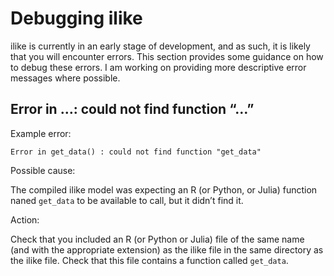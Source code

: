 # Debugging ilike {#debugging}

ilike is currently in an early stage of development, and as such, it is likely that you will encounter errors. This section provides some guidance on how to debug these errors. I am working on providing more descriptive error messages where possible.

## Error in ...: could not find function "..."

Example error:

`Error in get_data() : could not find function "get_data"`

Possible cause:

The compiled ilike model was expecting an R (or Python, or Julia) function naned `get_data` to be available to call, but it didn't find it.

Action:

Check that you included an R (or Python or Julia) file of the same name (and with the appropriate extension) as the ilike file in the same directory as the ilike file. Check that this file contains a function called `get_data`.